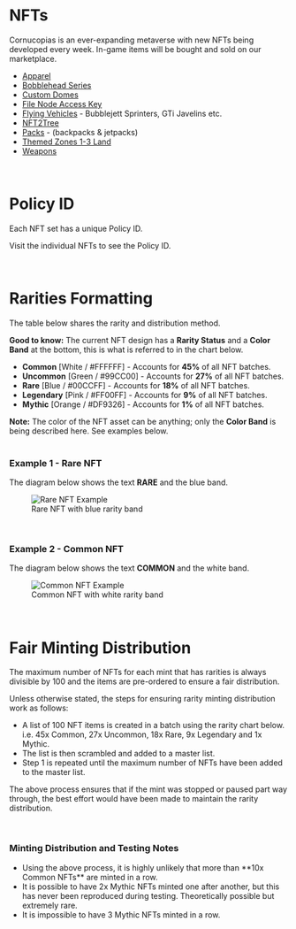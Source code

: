 # NFTs  

Cornucopias is an ever-expanding metaverse with new NFTs being developed every week. In-game items will be bought and sold on our marketplace.  

<ul className="styled-list">
  <li><a href="/blockchain/nfts/apparel">Apparel</a></li>
  <li><a href="/blockchain/nfts/bobblehead-series">Bobblehead Series</a></li>
  <li><a href="/blockchain/nfts/custom-domes">Custom Domes</a></li>
  <li><a href="/blockchain/nfts/file-node-access-key">File Node Access Key</a></li>
  <li><a href="/blockchain/nfts/flying-vehicles">Flying Vehicles</a> - Bubblejett Sprinters, GTi Javelins etc.</li>
  <li><a href="/blockchain/nfts/nft2tree-series">NFT2Tree</a></li>
  <li><a href="/blockchain/nfts/packs">Packs</a> - (backpacks & jetpacks)</li>
  <li><a href="themed-zones-1-3">Themed Zones 1-3 Land</a></li>
  <li><a href="/blockchain/nfts/weapons">Weapons</a></li>
</ul>  

</br>

# Policy ID  

Each NFT set has a unique Policy ID.  

Visit the individual NFTs to see the Policy ID.  

</br>

# Rarities Formatting  

The table below shares the rarity and distribution method.  

<div className="note-box info">
  <strong>Good to know:</strong> The current NFT design has a <b>Rarity Status</b> and a <b>Color Band</b> at the bottom, this is what is referred to in the chart below.
</div>  

- **<span className="rarity-common">Common</span>** [White / #FFFFFF] - Accounts for **45%** of all NFT batches.
- **<span className="rarity-uncommon">Uncommon</span>**  [Green / #99CC00] - Accounts for **27%** of all NFT batches.
- **<span className="rarity-rare">Rare</span>** [Blue / #00CCFF] - Accounts for **18%** of all NFT batches.
- **<span className="rarity-legendary">Legendary</span>** [Pink / #FF00FF] - Accounts for **9%** of all NFT batches.
- **<span className="rarity-mythic">Mythic</span>** [Orange / #DF9326] - Accounts for **1%** of all NFT batches.



<div className="note-box warning">
  <strong>Note:</strong> The color of the NFT asset can be anything; only the <b>Color Band</b> is being described here. See examples below.
</div>  

</br>

### Example 1 - Rare NFT  
The diagram below shows the text **RARE** and the blue band.  

<figure className="img-center">
  <img src="/images/nfts/rare-example.png" alt="Rare NFT Example" />
  <figcaption>Rare NFT with blue rarity band</figcaption>
</figure>  

</br>

### Example 2 - Common NFT  
The diagram below shows the text **COMMON** and the white band.  

<figure className="img-center">
  <img src="/images/nfts/common-example.png" alt="Common NFT Example" />
  <figcaption>Common NFT with white rarity band</figcaption>
</figure>  

</br>

# Fair Minting Distribution  

The maximum number of NFTs for each mint that has rarities is always divisible by 100 and the items are pre-ordered to ensure a fair distribution.  

Unless otherwise stated, the steps for ensuring rarity minting distribution work as follows:  

<ul className="styled-list">
  <li>A list of 100 NFT items is created in a batch using the rarity chart below. i.e. 45x Common, 27x Uncommon, 18x Rare, 9x Legendary and 1x Mythic.</li>
  <li>The list is then scrambled and added to a master list.</li>
  <li>Step 1 is repeated until the maximum number of NFTs have been added to the master list.</li>
</ul>  

The above process ensures that if the mint was stopped or paused part way through, the best effort would have been made to maintain the rarity distribution.  

</br>

### Minting Distribution and Testing Notes  

<ul className="styled-list">
  <li>Using the above process, it is highly unlikely that more than **10x Common NFTs** are minted in a row.</li>
  <li>It is possible to have 2x Mythic NFTs minted one after another, but this has never been reproduced during testing. Theoretically possible but extremely rare.</li>
  <li>It is impossible to have 3 Mythic NFTs minted in a row.</li>
</ul>
